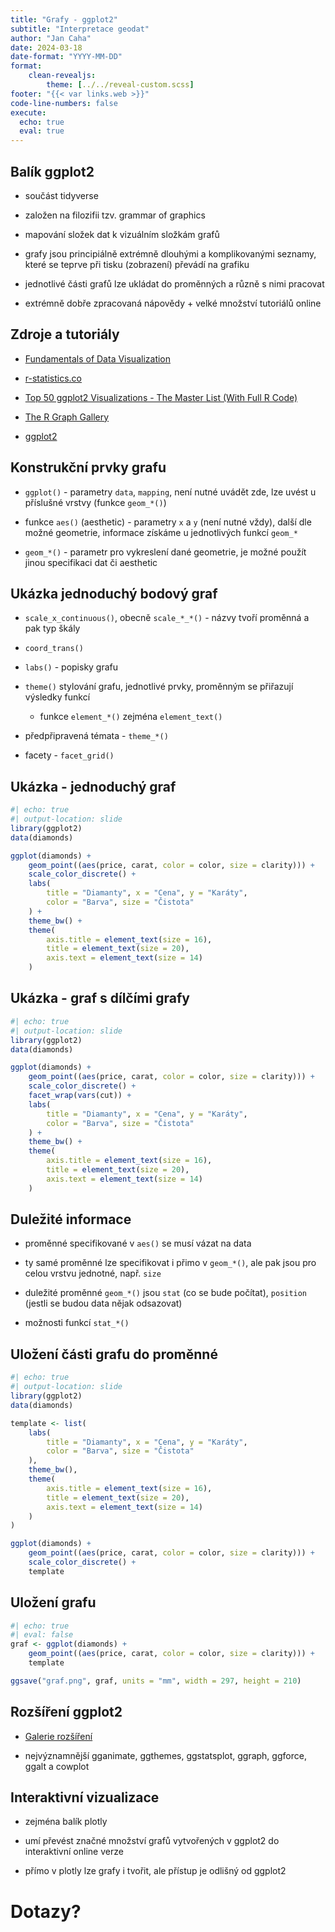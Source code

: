 ```yaml
---
title: "Grafy - ggplot2"
subtitle: "Interpretace geodat"
author: "Jan Caha"
date: 2024-03-18
date-format: "YYYY-MM-DD"
format: 
    clean-revealjs:
        theme: [../../reveal-custom.scss]
footer: "{{< var links.web >}}"
code-line-numbers: false
execute:
  echo: true
  eval: true
---
```


## Balík ggplot2

- součást [tidyverse]{.software}

- založen na filozifii tzv. grammar of graphics

- mapování složek dat k vizuálním složkám grafů

- grafy jsou principiálně extrémně dlouhými a komplikovanými seznamy, které se teprve při tisku (zobrazení) převádí na grafiku

- jednotlivé části grafů lze ukládat do proměnných a různě s nimi pracovat

- extrémně dobře zpracovaná nápovědy + velké množství tutoriálů online


## Zdroje a tutoriály

- [Fundamentals of Data Visualization](https://serialmentor.com/dataviz/)

- [r-statistics.co](http://r-statistics.co/)

- [Top 50 ggplot2 Visualizations - The Master List (With Full R Code)](http://r-statistics.co/Top50-Ggplot2-Visualizations-MasterList-R-Code.html)

- [The R Graph Gallery](https://www.r-graph-gallery.com/)

- [ggplot2](https://ggplot2.tidyverse.org/)

## Konstrukční prvky grafu

- `ggplot()` - parametry `data`, `mapping`, není nutné uvádět zde, lze uvést u příslušné vrstvy (funkce `geom_*()`)

- funkce `aes()` (aesthetic) - parametry `x` a `y` (není nutné vždy), další dle možné geometrie, informace získáme u jednotlivých funkcí `geom_*`

- `geom_*()` - parametr pro vykreslení dané geometrie, je možné použít jinou specifikaci dat či aesthetic

## Ukázka jednoduchý bodový graf

- `scale_x_continuous()`, obecně `scale_*_*()` - názvy tvoří proměnná a pak typ škály

- `coord_trans()`

- `labs()` - popisky grafu

- `theme()` stylování grafu, jednotlivé prvky, proměnným se přiřazují výsledky funkcí 
   - funkce `element_*()` zejména `element_text()`

- předpřipravená témata - `theme_*()`

- facety - `facet_grid()`

## Ukázka - jednoduchý graf

```r
#| echo: true
#| output-location: slide
library(ggplot2)
data(diamonds)

ggplot(diamonds) +
    geom_point((aes(price, carat, color = color, size = clarity))) +
    scale_color_discrete() +
    labs(
        title = "Diamanty", x = "Cena", y = "Karáty",
        color = "Barva", size = "Čistota"
    ) +
    theme_bw() +
    theme(
        axis.title = element_text(size = 16),
        title = element_text(size = 20),
        axis.text = element_text(size = 14)
    )
```

## Ukázka - graf s dílčími grafy

```r
#| echo: true
#| output-location: slide
library(ggplot2)
data(diamonds)

ggplot(diamonds) +
    geom_point((aes(price, carat, color = color, size = clarity))) +
    scale_color_discrete() +
    facet_wrap(vars(cut)) +
    labs(
        title = "Diamanty", x = "Cena", y = "Karáty",
        color = "Barva", size = "Čistota"
    ) +
    theme_bw() +
    theme(
        axis.title = element_text(size = 16),
        title = element_text(size = 20),
        axis.text = element_text(size = 14)
    )
```

## Duležité informace

- proměnné specifikované v `aes()` se musí vázat na data

- ty samé proměnné lze specifikovat i přimo v `geom_*()`, ale pak jsou pro celou vrstvu jednotné, např. `size`

- duležité proměnné `geom_*()` jsou `stat` (co se bude počítat), `position` (jestli se budou data nějak odsazovat)

- možnosti funkcí `stat_*()`

## Uložení části grafu do proměnné

```r
#| echo: true
#| output-location: slide
library(ggplot2)
data(diamonds)

template <- list(
    labs(
        title = "Diamanty", x = "Cena", y = "Karáty",
        color = "Barva", size = "Čistota"
    ),
    theme_bw(),
    theme(
        axis.title = element_text(size = 16),
        title = element_text(size = 20),
        axis.text = element_text(size = 14)
    )
)

ggplot(diamonds) +
    geom_point((aes(price, carat, color = color, size = clarity))) +
    scale_color_discrete() +
    template

```

## Uložení grafu

```r
#| echo: true
#| eval: false
graf <- ggplot(diamonds) +
    geom_point((aes(price, carat, color = color, size = clarity))) +
    template

ggsave("graf.png", graf, units = "mm", width = 297, height = 210)
```

## Rozšíření ggplot2

- [Galerie rozšíření](http://www.ggplot2-exts.org/gallery/)

- nejvýznamnější [gganimate, ggthemes, ggstatsplot, ggraph, ggforce, ggalt]{.software} a [cowplot]{.software}

## Interaktivní vizualizace

- zejména balík [plotly]{.software}

- umí převést značné množství grafů vytvořených v [ggplot2]{.software} do interaktivní online verze

- přímo v [plotly]{.software} lze grafy i tvořit, ale přístup je odlišný od [ggplot2]{.software}


# Dotazy?{.center}